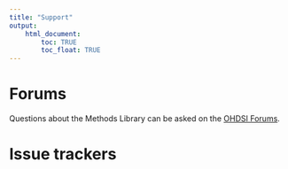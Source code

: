 ```yaml
---
title: "Support"
output: 
    html_document:
        toc: TRUE
        toc_float: TRUE
---
```


# Forums

Questions about the Methods Library can be asked on the [OHDSI Forums](http://forums.ohdsi.org/).

# Issue trackers